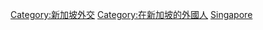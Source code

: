 [[Category:新加坡外交|Category:新加坡外交]]
[[Category:在新加坡的外國人|Category:在新加坡的外國人]]
[[Category:駐各國大使|Singapore]]